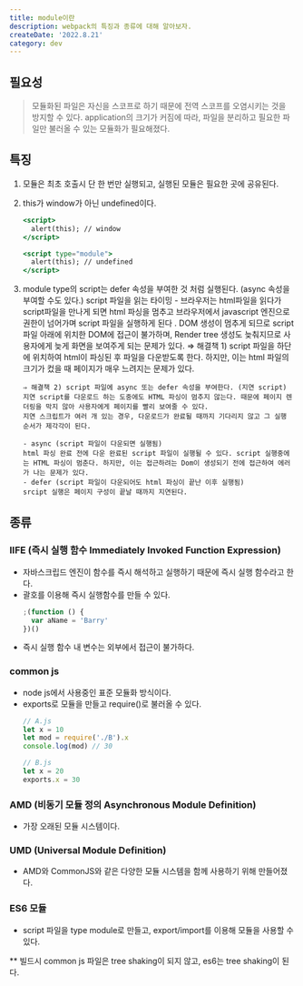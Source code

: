 ```yaml
---
title: module이란
description: webpack의 특징과 종류에 대해 알아보자.
createDate: '2022.8.21'
category: dev
---
```


## 필요성

> 모듈화된 파일은 자신을 스코프로 하기 때문에 전역 스코프를 오염시키는 것을 방지할 수 있다.
> application의 크기가 커짐에 따라, 파일을 분리하고 필요한 파일만 불러올 수 있는 모듈화가 필요해졌다.

## 특징

1.  모듈은 최초 호출시 단 한 번만 실행되고, 실행된 모듈은 필요한 곳에 공유된다.
2.  this가 window가 아닌 undefined이다.

    ```jsx
    <script>
      alert(this); // window
    </script>

    <script type="module">
      alert(this); // undefined
    </script>
    ```

3.  module type의 script는 defer 속성을 부여한 것 처럼 실행된다. (async 속성을 부여할 수도 있다.)
    script 파일을 읽는 타이밍 - 브라우저는 html파일을 읽다가 script파일을 만나게 되면 html 파싱을 멈추고 브라우저에서 javascript 엔진으로 권한이 넘어가며 script 파일을 실행하게 된다 .
    DOM 생성이 멈추게 되므로 script 파일 아래에 위치한 DOM에 접근이 불가하며, Render tree 생성도 늦춰지므로 사용자에게 늦게 화면을 보여주게 되는 문제가 있다.
    ⇒ 해결책 1) script 파일을 하단에 위치하여 html이 파싱된 후 파일을 다운받도록 한다.
    하지만, 이는 html 파일의 크기가 컸을 때 페이지가 매우 느려지는 문제가 있다.

        ⇒ 해결책 2) script 파일에 async 또는 defer 속성을 부여한다. (지연 script)
        지연 script를 다운로드 하는 도중에도 HTML 파싱이 멈추지 않는다. 때문에 페이지 렌더링을 막지 않아 사용자에게 페이지를 빨리 보여줄 수 있다.
        지연 스크립트가 여러 개 있는 경우, 다운로드가 완료될 때까지 기다리지 않고 그 실행 순서가 제각각이 된다.

        - async (script 파일이 다운되면 실행됨)
        html 파싱 완료 전에 다운 완료된 script 파일이 실행될 수 있다. script 실행중에는 HTML 파싱이 멈춘다. 하지만, 이는 접근하려는 Dom이 생성되기 전에 접근하여 에러가 나는 문제가 있다.
        - defer (script 파일이 다운되어도 html 파싱이 끝난 이후 실행됨)
        srcipt 실행은 페이지 구성이 끝날 때까지 지연된다.

## 종류

### IIFE (즉시 실행 함수 Immediately Invoked Function Expression)

- 자바스크립드 엔진이 함수를 즉시 해석하고 실행하기 때문에 즉시 실행 함수라고 한다.
- 괄호를 이용해 즉시 실행함수를 만들 수 있다.
  ```jsx
  ;(function () {
    var aName = 'Barry'
  })()
  ```
- 즉시 실행 함수 내 변수는 외부에서 접근이 불가하다.

### common js

- node js에서 사용중인 표준 모듈화 방식이다.
- exports로 모듈을 만들고 require()로 불러올 수 있다.
  ```jsx
  // A.js
  let x = 10
  let mod = require('./B').x
  console.log(mod) // 30
  ```
  ```jsx
  // B.js
  let x = 20
  exports.x = 30
  ```

### AMD (비동기 모듈 정의 Asynchronous Module Definition)

- 가장 오래된 모듈 시스템이다.

### UMD (Universal Module Definition)

- AMD와 CommonJS와 같은 다양한 모듈 시스템을 함께 사용하기 위해 만들어졌다.

### ES6 모듈

- script 파일을 type module로 만들고, export/import를 이용해 모듈을 사용할 수 있다.

\*\* 빌드시 common js 파일은 tree shaking이 되지 않고, es6는 tree shaking이 된다.
